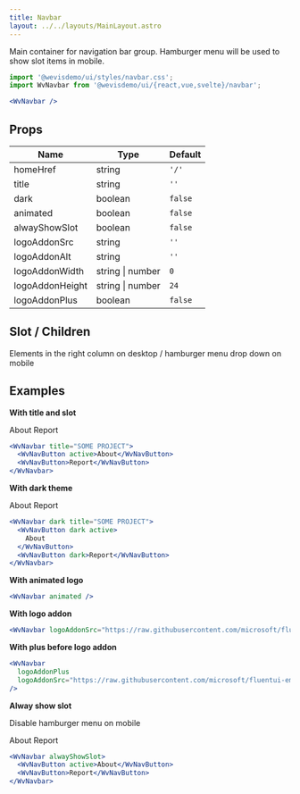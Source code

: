 ```yaml
---
title: Navbar
layout: ../../layouts/MainLayout.astro
---
```



Main container for navigation bar group. Hamburger menu will be used to show slot items in mobile.

<div class="not-prose component-preview">
  <WvNavbar client:idle />
</div>

```jsx
import '@wevisdemo/ui/styles/navbar.css';
import WvNavbar from '@wevisdemo/ui/{react,vue,svelte}/navbar';
```

```jsx
<WvNavbar />
```

## Props

| Name            | Type             | Default |
| --------------- | ---------------- | ------- |
| homeHref        | string           | `'/'`   |
| title           | string           | `''`    |
| dark            | boolean          | `false` |
| animated        | boolean          | `false` |
| alwayShowSlot   | boolean          | `false` |
| logoAddonSrc    | string           | `''`    |
| logoAddonAlt    | string           | `''`    |
| logoAddonWidth  | string \| number | `0`     |
| logoAddonHeight | string \| number | `24`    |
| logoAddonPlus   | boolean          | `false` |

## Slot / Children

Elements in the right column on desktop / hamburger menu drop down on mobile

## Examples

**With title and slot**

<div class="not-prose component-preview">
  <WvNavbar client:idle title="SOME PROJECT">
    <WvNavButton active>About</WvNavButton>
    <WvNavButton>Report</WvNavButton>
  </WvNavbar>
</div>

```jsx
<WvNavbar title="SOME PROJECT">
  <WvNavButton active>About</WvNavButton>
  <WvNavButton>Report</WvNavButton>
</WvNavbar>
```

**With dark theme**

<div class="not-prose component-preview-dark">
  <WvNavbar client:idle dark title="SOME PROJECT">
    <WvNavButton dark active>
      About
    </WvNavButton>
    <WvNavButton dark>Report</WvNavButton>
  </WvNavbar>
</div>

```jsx
<WvNavbar dark title="SOME PROJECT">
  <WvNavButton dark active>
    About
  </WvNavButton>
  <WvNavButton dark>Report</WvNavButton>
</WvNavbar>
```

**With animated logo**

<div class="not-prose component-preview">
  <WvNavbar client:idle animated />
</div>

```jsx
<WvNavbar animated />
```

**With logo addon**

<div class="not-prose component-preview">
  <WvNavbar
    client:idle
    logoAddonSrc="https://raw.githubusercontent.com/microsoft/fluentui-emoji/main/assets/Sparkles/3D/sparkles_3d.png"
  />
</div>

```jsx
<WvNavbar logoAddonSrc="https://raw.githubusercontent.com/microsoft/fluentui-emoji/main/assets/Sparkles/3D/sparkles_3d.png" />
```

**With plus before logo addon**

<div class="not-prose component-preview">
  <WvNavbar
    client:idle
    logoAddonPlus
    logoAddonSrc="https://raw.githubusercontent.com/microsoft/fluentui-emoji/main/assets/Sparkles/3D/sparkles_3d.png"
  />
</div>

```jsx
<WvNavbar
  logoAddonPlus
  logoAddonSrc="https://raw.githubusercontent.com/microsoft/fluentui-emoji/main/assets/Sparkles/3D/sparkles_3d.png"
/>
```

**Alway show slot**

Disable hamburger menu on mobile

<div class="not-prose component-preview">
  <WvNavbar client:idle alwayShowSlot>
    <WvNavButton active>About</WvNavButton>
    <WvNavButton>Report</WvNavButton>
  </WvNavbar>
</div>

```jsx
<WvNavbar alwayShowSlot>
  <WvNavButton active>About</WvNavButton>
  <WvNavButton>Report</WvNavButton>
</WvNavbar>
```
